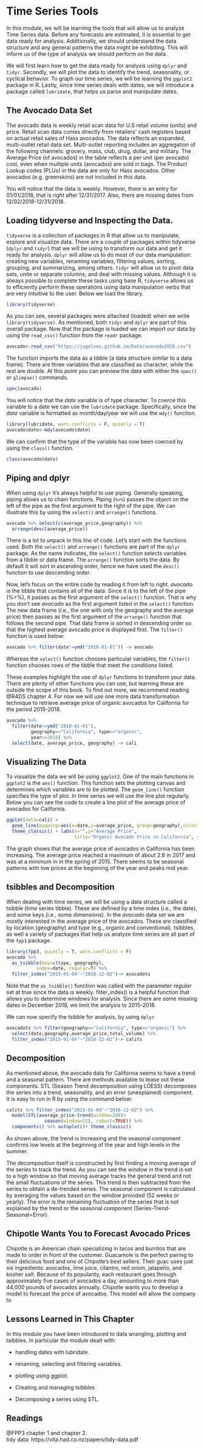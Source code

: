 # Time Series Tools

In this module, we will be learning the tools that will allow us to analyze Time Series data. Before any forecasts are estimated, it is essential to get data ready for analysis. Additionally, we should understand the data structure and any general patterns the data might be exhibiting. This will inform us of the type of analysis we should perform on the data.  

We will first learn how to get the data ready for analysis using `dplyr` and `tidyr`. Secondly, we will plot the data to identify the trend, seasonality, or cyclical behavior. To graph our time series, we will be learning the `ggplot2` package in R. Lastly, since time series deals with dates, we will introduce a package called `lubridate`, that helps us parse and manipulate dates.

## The Avocado Data Set

The avocado data is weekly retail scan data for U.S retail volume (units) and price. Retail scan data comes directly from retailers' cash registers based on actual retail sales of Hass avocados. The data reflects an expanded, multi-outlet retail data set. Multi-outlet reporting includes an aggregation of the following channels: grocery, mass, club, drug, dollar, and military. The Average Price (of avocados) in the table reflects a per unit (per avocado) cost, even when multiple units (avocados) are sold in bags. The Product Lookup codes (PLUs) in the data are only for Hass avocados. Other avocados (e.g. greenskins) are not included in this data.

You will notice that the data is weekly. However, there is an entry for 01/01/2018, that is right after 12/31/2017. Also, there are missing dates from 12/02/2018-12/31/2018.

## Loading tidyverse and Inspecting the Data.

`tidyverse` is a collection of packages in R that allow us to manipulate, explore and visualize data. There are a couple of packages within tidyverse (`dplyr` and `tidyr`) that we will be using to transform our data and get it ready for analysis. `dplyr` will allow us to do most of our data manipulation: creating new variables, renaming variables, filtering values, sorting, grouping, and summarizing, among others. `tidyr` will allow us to pivot data sets, unite or separate columns, and deal with missing values. Although it is always possible to complete these tasks using base R, `tidyverse` allows us to efficiently perform these operations using data manipulation verbs that are very intuitive to the user. Below we load the library.

```r
library(tidyverse)
```

As you can see, several packages were attached (loaded) when we write  `library(tidyverse)`. As mentioned, both `tidyr` and `dplyr` are part of this overall package. Now that the package is loaded we can import our data by using the `read_csv()` function from the `readr` package.

```r
avocado<-read_csv("https://jagelves.github.io/Data/avocado2020.csv")
```

The function imports the data as a tibble (a data structure similar to a data frame). There are three variables that are classified as character, while the rest are double. At this point you can preview the data with either the `spec()` or `glimpse()` commands.

```r
spec(avocado)
```

You will notice that the *date* variable is of type character. To coerce this variable to a date we can use the `lubridate` package. Specifically, since the *date* variable is formatted as month/day/year we will use the `mdy()` function.

```r
library(lubridate, warn.conflicts = F, quietly = T)
avocado$date<-mdy(avocado$date)
```

We can confirm that the type of the variable has now been coerced by using the `class()` function.

```r
class(avocado$date)
```


## Piping and dplyr

When using `dplyr` it's always helpful to use piping. Generally speaking, piping allows us to chain functions. Piping (`%>%`) passes the object on the left of the pipe as the first argument to the right of the pipe. We can illustrate this by using the `select()` and `arrange()` functions.

```r
avocado %>% select(c(average_price,geography)) %>%
  arrange(desc(average_price)) 
```
There is a lot to unpack in this line of code. Let's start with the functions used. Both the `select()` and `arrange()` functions are part of the `dplyr` package. As the name indicates, the `select()` function selects variables from a tibble or data frame. The `arrange()` function sorts the data. By default it will sort in ascending order, hence we have used the `desc()` function to use descending order.

Now, let's focus on the entire code by reading it from left to right. *avocado* is the tibble that contains all of the data. Since it is to the left of the pipe (%>%), it passes as the first argument of the `select()` function. That is why you don't see *avocado* as the first argument listed in the `select()` function. The new data frame (i.e., the one with only the geography and the average price) then passes as the first argument of the `arrange()` function that follows the second pipe. That data frame is sorted in descending order so that the highest average avocado price is displayed first. The `filter()` function is used below:

```r
avocado %>% filter(date!=ymd("2018-01-01")) -> avocado
```

Whereas the `select()` function chooses particular variables, the `filter()` function chooses rows of the tibble that meet the conditions listed.

These examples highlight the use of `dplyr` functions to transform your data. There are plenty of other functions you can use, but learning these are outside the scope of this book. To find out more, we recommend reading @R4DS chapter 4. For now we will use one more data transformation technique to retrieve average price of organic avocados for California for the period 2015-2018.

```r
avocado %>% 
  filter(date!=ymd("2018-01-01"), 
         geography=="California", type=="organic", 
         year<=2018) %>%
  select(date, average_price, geography) -> cali
```

## Visualizing The Data

To visualize the data we will be using `ggplot2`. One of the main functions in `ggplot2` is the `aes()` function. This function sets the plotting canvas and determines which variables are to be plotted. The `geom_line()` function specifies the type of plot. In time series we will use the line plot regularly. Below you can see the code to create a line plot of the average price of avocados for California.

```r
ggplot(data=cali) + 
  geom_line(mapping=aes(x=date,y=average_price, group=geography),color="black") +
  theme_classic() + labs(x="",y="Average Price", 
                         title="Organic Avocado Price in California", subtitle="2015-2018")  
```

The graph shows that the average price of avocados in California has been increasing. The average price reached a maximum of about 2.6 in 2017 and was at a minimum in in the spring of 2015. There seems to be seasonal patterns with low prices at the beginning of the year and peaks mid year.

## tsibbles and Decomposition

When dealing with time series, we will be using a data structure called a tsibble (time series tibble). These are defined by a time index (i.e., the date), and some keys (i.e., some dimensions). In the *avocado* data set we are mostly interested in the average price of the avocados. These are classified by location (geography) and type (e.g., organic and conventional). tsibbles, as well a variety of packages that help us analyze time series are all part of the `fpp3` package.

```r
library(fpp3, quietly = T, warn.conflicts = F)
avocado %>%
  as_tsibble(key=c(type, geography),
           index=date, regular=T) %>%
  filter_index("2015-01-04"~"2018-12-02")-> avocadots
```

Note that the `as_tsibble()` function was called with the parameter *regular* set at true since the data is weekly. filter_index() is a helpful function that allows you to determine windows for analysis. Since there are some missing dates in December 2018, we limit the analysis to 2015-2018.

We can now specify the tsibble for analysis, by using `dplyr`.
```r
avocadots %>% filter(geography=="California", type=="organic") %>%
  select(date,geography,average_price,total_volume) %>%
  filter_index("2015-01-04"~"2018-12-02")-> calits
```

## Decomposition

As mentioned above, the avocado data for California seems to have a trend and a seasonal pattern. There are methods available to tease out these components. STL (Season Trend decomposition using LOESS) decomposes the series into a trend, seasonality, and an error (unexplained) component. It is easy to run in R by using the command below:

```r
calits %>% filter_index("2015-01-04"~"2018-12-02") %>%
  model(STL(average_price~trend(window=200)+
              season(window=52), robust=TRUE)) %>%
  components() %>% autoplot()+ theme_classic()

```
As shown above, the trend is increasing and the seasonal component confirms low levels at the beginning of the year and high levels in the summer.

The decomposition itself is constructed by first finding a moving average of the series to track the trend. As you can see the window in the trend is set to a high window so that moving average tracks the general trend and not the small fluctuations of the series. This trend is then subtracted from the series to obtain a de-trended series. The seasonal component is calculated by averaging the values based on the window provided (52 weeks or yearly). The error is the remaining fluctuation of the series that is not explained by the trend or the seasonal component (Series-Trend-Seasonal=Error).

## Chipotle Wants You to Forecast Avocado Prices

Chipotle is an American chain specializing in tacos and burritos that are made to order in front of the customer. Guacamole is the perfect pairing to their delicious food and one of Chipotle's best sellers. Their guac uses just six ingredients: avocados, lime juice, cilantro, red onion, jalapeño, and kosher salt. Because of its popularity, each restaurant goes through approximately five cases of avocados a day, amounting to more than 44,000 pounds of avocados annually. Chipotle wants you to develop a model to forecast the price of avocados. This model will allow the company to

## Lessons Learned in This Chapter

In this module you have been introduced to data wrangling, plotting and tsibbles. In particular the module dealt with:

-   handling dates with lubridate.

-   renaming, selecting and filtering variables.

-   plotting using ggplot.

-   Creating and managing tsibbles

-   Decomposing a series using STL.


## Readings

@FPP3 chapter 1 and chapter 2.\
tidy data: https://vita.had.co.nz/papers/tidy-data.pdf
